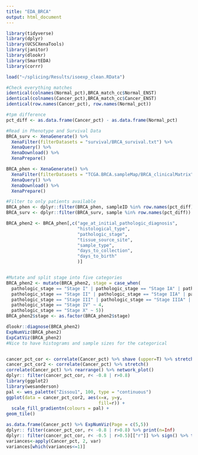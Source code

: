 ```yaml
---
title: "EDA_BRCA"
output: html_document
---
```

```r
library(tidyverse)
library(dplyr)
library(UCSCXenaTools)
library(janitor)
library(dlookr)
library(SmartEDA)
library(corrr)

load("~/splicing/Results/isoexp_clean.RData")

#Check everything matches
identical(colnames(Normal_pct),BRCA_match_cc$Normal_ENST)
identical(colnames(Cancer_pct),BRCA_match_cc$Cancer_ENST)
identical(row.names(Cancer_pct), row.names(Normal_pct))

#tpm difference
pct_diff <- as.data.frame(Cancer_pct) - as.data.frame(Normal_pct)

#Read in Phenotype and Survival Data
BRCA_surv <- XenaGenerate() %>% 
  XenaFilter(filterDatasets = "survival/BRCA_survival.txt") %>% 
  XenaQuery() %>%
  XenaDownload() %>%
  XenaPrepare()

BRCA_phen <- XenaGenerate() %>% 
  XenaFilter(filterDatasets = "TCGA.BRCA.sampleMap/BRCA_clinicalMatrix") %>% 
  XenaQuery() %>%
  XenaDownload() %>%
  XenaPrepare()

#Filter to only patients available
BRCA_phen <- dplyr::filter(BRCA_phen, sampleID %in% row.names(pct_diff)) %>% column_to_rownames(var="sampleID")
BRCA_surv <- dplyr::filter(BRCA_surv, sample %in% row.names(pct_diff)) %>% column_to_rownames(var="sample")

BRCA_phen2 <- BRCA_phen[,c("age_at_initial_pathologic_diagnosis", 
                           "histological_type",                         
                           "pathologic_stage",                         # Stage
                           "tissue_source_site",                       # Clinical site where material taken
                           "sample_type",                              # type of biological material taken 
                           "days_to_collection",                       # Days till sample collection from initial pathological diagnosis (if - then retrospective data)
                           "days_to_birth"                             # Time interval from person's DOB to initial pathological diagnosis, negative number of days
                           )]


#Mutate and split stage into five categories
BRCA_phen2 <- mutate(BRCA_phen2, stage = case_when(
  pathologic_stage == "Stage I" | pathologic_stage == "Stage IA" | pathologic_stage == "Stage IB" ~ 1,
  pathologic_stage == "Stage II" | pathologic_stage == "Stage IIA" | pathologic_stage == "Stage IIB" ~ 2,
  pathologic_stage == "Stage III" | pathologic_stage == "Stage IIIA" | pathologic_stage == "Stage IIIB" | pathologic_stage == "Stage IIIC" ~ 3,
  pathologic_stage == "Stage IV" ~ 4,
  pathologic_stage == "Stage X" ~ 5)) 
BRCA_phen2$stage <- as.factor(BRCA_phen2$stage)
```

```r
dlookr::diagnose(BRCA_phen2)
ExpNumViz(BRCA_phen2)
ExpCatViz(BRCA_phen2)
#Nice to have histograms and sample sizes for the categorical


cancer_pct_cor <- correlate(Cancer_pct) %>% shave (upper=T) %>% stretch() %>% drop_na()
cancer_pct_cor2 <- correlate(Cancer_pct) %>% stretch()
correlate(Cancer_pct) %>% rearrange() %>% network_plot()
dplyr:: filter(cancer_pct_cor, r< -0.8 | r>0.8)
library(ggplot2)
library(wesanderson)
pal <- wes_palette("Zissou1", 100, type = "continuous")
ggplot(data = cancer_pct_cor2, aes(x=x, y=y,
                                   fill=r)) +
  scale_fill_gradientn(colours = pal) +
geom_tile()

as.data.frame(Cancer_pct) %>% ExpNumViz(Page = c(5,5))
dplyr:: filter(cancer_pct_cor, r< -0.8 | r>0.8) %>% print(n=Inf)
dplyr:: filter(cancer_pct_cor, r< -0.5 | r>0.5)[["r"]] %>% sign() %>% table()
variances<-apply(Cancer_pct, 2, var)
variances[which(variances<=1)]
```




